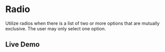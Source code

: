 # Radio

Utilize radios when there is a list of two or more options that are mutually exclusive. The user may only select one option.

## Live Demo


<StorybookIFrame storyId="components-radio" /> 